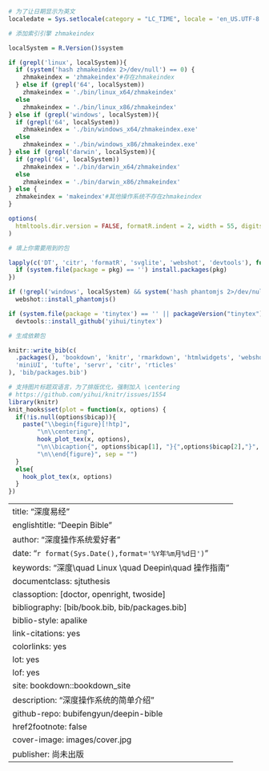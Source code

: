 ```r

# 为了让日期显示为英文
localedate = Sys.setlocale(category = "LC_TIME", locale = 'en_US.UTF-8')

# 添加索引引擎 zhmakeindex

localSystem = R.Version()$system

if (grepl('linux', localSystem)){
  if (system('hash zhmakeindex 2>/dev/null') == 0) {
    zhmakeindex = 'zhmakeindex'#存在zhmakeindex
  } else if (grepl('64', localSystem)) 
    zhmakeindex = './bin/linux_x64/zhmakeindex'
  else
    zhmakeindex = './bin/linux_x86/zhmakeindex'
} else if (grepl('windows', localSystem)){
  if (grepl('64', localSystem)) 
    zhmakeindex = './bin/windows_x64/zhmakeindex.exe'
  else
    zhmakeindex = './bin/windows_x86/zhmakeindex.exe'
} else if (grepl('darwin', localSystem)){
  if (grepl('64', localSystem)) 
    zhmakeindex = './bin/darwin_x64/zhmakeindex'
  else
    zhmakeindex = './bin/darwin_x86/zhmakeindex'
} else {
  zhmakeindex = 'makeindex'#其他操作系统不存在zhmakeindex
}

options(
  htmltools.dir.version = FALSE, formatR.indent = 2, width = 55, digits = 4, tinytex.makeindex =  zhmakeindex, tinytex.makeindex.args = '-s imakeidx.ist'
)

# 填上你需要用到的包

lapply(c('DT', 'citr', 'formatR', 'svglite', 'webshot', 'devtools'), function(pkg) {
  if (system.file(package = pkg) == '') install.packages(pkg)
})

if (!grepl('windows', localSystem) && system('hash phantomjs 2>/dev/null') != 0)
  webshot::install_phantomjs()

if (system.file(package = 'tinytex') == '' || packageVersion("tinytex") < '0.6.4')
  devtools::install_github('yihui/tinytex')

# 生成依赖包

knitr::write_bib(c(
  .packages(), 'bookdown', 'knitr', 'rmarkdown', 'htmlwidgets', 'webshot', 'DT',
  'miniUI', 'tufte', 'servr', 'citr', 'rticles'
), 'bib/packages.bib')

# 支持图片标题双语言，为了排版优化，强制加入 \centering
# https://github.com/yihui/knitr/issues/1554
library(knitr)
knit_hooks$set(plot = function(x, options) {
  if(!is.null(options$bicap)){
    paste("\\begin{figure}[!htp]",
        "\n\\centering",
        hook_plot_tex(x, options), 
        "\n\\bicaption{", options$bicap[1], "}{",options$bicap[2],"}", 
        "\n\\end{figure}", sep = "")
  }
  else{
    hook_plot_tex(x, options)
  }
})

```
--- 
title: "深度易经"
englishtitle: "Deepin Bible"
author: "深度操作系统爱好者"
date: "`r format(Sys.Date(),format='%Y年%m月%d日')`"
keywords: "深度\\quad Linux \\quad Deepin\\quad 操作指南"
documentclass: sjtuthesis
classoption: [doctor, openright, twoside]
bibliography: [bib/book.bib, bib/packages.bib]
biblio-style: apalike
link-citations: yes
colorlinks: yes
lot: yes
lof: yes
site: bookdown::bookdown_site
description: "深度操作系统的简单介绍"
github-repo: bubifengyun/deepin-bible
href2footnote: false
cover-image: images/cover.jpg
publisher: 尚未出版
---
